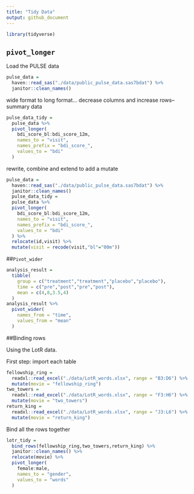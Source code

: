 ```yaml
---
title: "Tidy Data"
output: github_document
---
```

```r
library(tidyverse)
```

## `pivot_longer`

Load the PULSE data

```r
pulse_data = 
  haven::read_sas("./data/public_pulse_data.sas7bdat") %>%
  janitor::clean_names()
```

wide format to long format...
decrease columns and increase rows--summary data

```r
pulse_data_tidy = 
  pulse_data %>%
  pivot_longer(
    bdi_score_bl:bdi_score_12m,
    names_to = "visit",
    names_prefix = "bdi_score_",
    values_to = "bdi"
  )
```

rewrite, combine and extend to add a mutate 
```r
pulse_data = 
  haven::read_sas("./data/public_pulse_data.sas7bdat") %>%
  janitor::clean_names()
  pulse_data_tidy = 
  pulse_data %>%
  pivot_longer(
    bdi_score_bl:bdi_score_12m,
    names_to = "visit",
    names_prefix = "bdi_score_",
    values_to = "bdi"
  ) %>%
  relocate(id,visit) %>%
  mutate(visit = recode(visit,"bl"="00m"))
```

##`Pivot_wider`
```r
analysis_result =
  tibble(
    group = c("treatment","treatment","placebo","placebo"),
    time = c("pre","post","pre","post"),
    mean = c(4,8,3.5,4)
  )
analysis_result %>%
  pivot_wider(
    names_from = "time",
    values_from = "mean"
  )
```


##Binding rows

Using the LotR data.

First step: import each table 

```r
fellowship_ring =
  readxl::read_excel("./data/LotR_words.xlsx", range = "B3:D6") %>%
  mutate(movie = "fellowship_ring")
two_towers =
  readxl::read_excel("./data/LotR_words.xlsx", range = "F3:H6") %>%
  mutate(movie = "two_towers")
return_king =
  readxl::read_excel("./data/LotR_words.xlsx", range = "J3:L6") %>%
  mutate(movie = "return_king")
```
Bind all the rows together

```r
lotr_tidy =
  bind_rows(fellowship_ring,two_towers,return_king) %>%
  janitor::clean_names() %>%
  relocate(movie) %>%
  pivot_longer(
    female:male,
    names_to = "gender",
    values_to = "words"
  )
```


